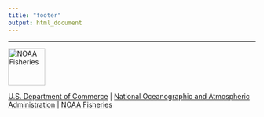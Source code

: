 ```yaml
---
title: "footer"
output: html_document
---
```


-----

<a href="https://www.fisheries.noaa.gov/"><img src="static/noaa-fisheries-rgb-2line-horizontal-small.png" height=75 alt="NOAA Fisheries" />

[U.S. Department of Commerce](https://www.commerce.gov/) | [National
Oceanographic and Atmospheric Administration](https://www.noaa.gov) |
[NOAA Fisheries](https://www.fisheries.noaa.gov/)
